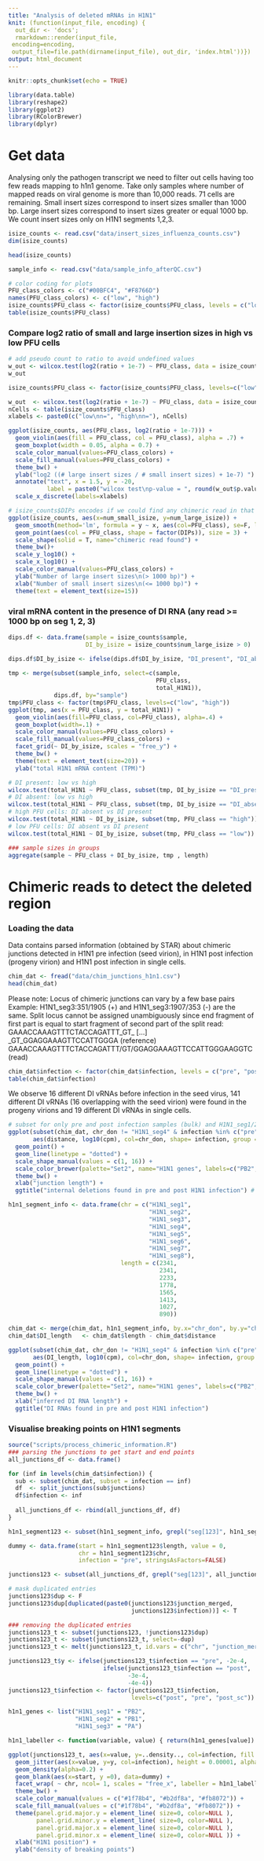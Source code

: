 ```yaml
---
title: "Analysis of deleted mRNAs in H1N1"
knit: (function(input_file, encoding) {
  out_dir <- 'docs';
  rmarkdown::render(input_file,
 encoding=encoding,
 output_file=file.path(dirname(input_file), out_dir, 'index.html'))})
output: html_document
---
```


```r
knitr::opts_chunk$set(echo = TRUE)
```


```r
library(data.table)
library(reshape2)
library(ggplot2)
library(RColorBrewer)
library(dplyr)
```

# Get data

Analysing only the pathogen transcript we need to filter out cells having too 
few reads mapping to h1n1 genome. Take only samples where number of mapped reads
on viral genome is more than 10,000 reads. 71 cells are remaining. 
Small insert sizes correspond to insert sizes smaller than 1000 bp.
Large insert sizes correspond to insert sizes greater or equal 1000 bp.
We count insert sizes only on H1N1 segments 1,2,3.

```r
isize_counts <- read.csv("data/insert_sizes_influenza_counts.csv")
dim(isize_counts)
```


```r
head(isize_counts)
```

```r
sample_info <- read.csv("data/sample_info_afterQC.csv")
```


```r
# color coding for plots
PFU_class_colors <- c("#00BFC4", "#F8766D")
names(PFU_class_colors) <- c("low", "high")
isize_counts$PFU_class <- factor(isize_counts$PFU_class, levels = c("low", "high"))
table(isize_counts$PFU_class)
```


### Compare log2 ratio of small and large insertion sizes in high vs low PFU cells


```r
# add pseudo count to ratio to avoid undefined values
w_out <- wilcox.test(log2(ratio + 1e-7) ~ PFU_class, data = isize_counts)
w_out
```


```r
isize_counts$PFU_class <- factor(isize_counts$PFU_class, levels=c("low", "high"))
```


```r
w_out  <- wilcox.test(log2(ratio + 1e-7) ~ PFU_class, data = isize_counts)
nCells <- table(isize_counts$PFU_class)
xlabels <- paste0(c("low\nn=", "high\nn="), nCells)

ggplot(isize_counts, aes(PFU_class, log2(ratio + 1e-7))) +
  geom_violin(aes(fill = PFU_class, col = PFU_class), alpha = .7) +
  geom_boxplot(width = 0.05, alpha = 0.7) +
  scale_color_manual(values=PFU_class_colors) +
  scale_fill_manual(values=PFU_class_colors) +
  theme_bw() +
  ylab("log2 ((# large insert sizes / # small insert sizes) + 1e-7) ") +
  annotate("text", x = 1.5, y = -20,
           label = paste0("wilcox test\np-value = ", round(w_out$p.value,2))) +
  scale_x_discrete(labels=xlabels)
```

```r
# isize_counts$DIPs encodes if we could find any chimeric read in that sample
ggplot(isize_counts, aes(x=num_small_isize, y=num_large_isize)) +
  geom_smooth(method='lm', formula = y ~ x, aes(col=PFU_class), se=F, lwd=0.5) +
  geom_point(aes(col = PFU_class, shape = factor(DIPs)), size = 3) +
  scale_shape(solid = T, name="chimeric read found") +
  theme_bw()+
  scale_y_log10() +
  scale_x_log10() +
  scale_color_manual(values=PFU_class_colors) +
  ylab("Number of large insert sizes\n(> 1000 bp)") +
  xlab("Number of small insert sizes\n(<= 1000 bp)") +
  theme(text = element_text(size=15))

```


### viral mRNA content in the presence of DI RNA (any read >= 1000 bp on seg 1, 2, 3)

```r
dips.df <- data.frame(sample = isize_counts$sample,
                      DI_by_isize = isize_counts$num_large_isize > 0)

dips.df$DI_by_isize <- ifelse(dips.df$DI_by_isize, "DI_present", "DI_absent")
  
tmp <- merge(subset(sample_info, select=c(sample, 
                                          PFU_class,
                                          total_H1N1)),
             dips.df, by="sample")
tmp$PFU_class <- factor(tmp$PFU_class, levels=c("low", "high"))
ggplot(tmp, aes(x = PFU_class, y = total_H1N1)) +
  geom_violin(aes(fill=PFU_class, col=PFU_class), alpha=.4) +
  geom_boxplot(width=.1) +
  scale_color_manual(values=PFU_class_colors) +
  scale_fill_manual(values=PFU_class_colors) +
  facet_grid(~ DI_by_isize, scales = "free_y") +
  theme_bw() +
  theme(text = element_text(size=20)) +
  ylab("total H1N1 mRNA content (TPM)")
```


```r
# DI present: low vs high
wilcox.test(total_H1N1 ~ PFU_class, subset(tmp, DI_by_isize == "DI_present"))
# DI absent: low vs high
wilcox.test(total_H1N1 ~ PFU_class, subset(tmp, DI_by_isize == "DI_absent"))
# high PFU cells: DI absent vs DI present
wilcox.test(total_H1N1 ~ DI_by_isize, subset(tmp, PFU_class == "high"))
# low PFU cells: DI absent vs DI present
wilcox.test(total_H1N1 ~ DI_by_isize, subset(tmp, PFU_class == "low"))
```

```r
### sample sizes in groups
aggregate(sample ~ PFU_class + DI_by_isize, tmp , length)
```

# Chimeric reads to detect the deleted region

### Loading the data

Data contains parsed information (obtained by STAR) about chimeric junctions detected
in H1N1 pre infection (seed virion), in H1N1 post infection (progeny virion) and
H1N1 post infection in single cells.

```r
chim_dat <- fread("data/chim_junctions_h1n1.csv")
head(chim_dat)
```

Please note: Locus of chimeric junctions can vary by a few base pairs
Example: H1N1_seg3:351/1905 (+) and H1N1_seg3:1907/353 (-) are the same. Split locus cannot be assigned unambiguously
since end fragment of first part is equal to start fragment of second part of the split read:
GAAACCAAAGTTTCTACCAGATTT_GT_ [...] _GT_GGAGGAAAGTTCCATTGGGA (reference)
GAAACCAAAGTTTCTACCAGATTT/GT/GGAGGAAAGTTCCATTGGGAAGGTC (read)


```r
chim_dat$infection <- factor(chim_dat$infection, levels = c("pre", "post", "post_sc"))
table(chim_dat$infection)
```


We observe 16 different DI vRNAs before infection in the seed virus,
141 different DI vRNAs (16 overlapping with the seed virion) were found in the progeny virions and 
 19 different DI vRNAs in single cells. 

```r
# subset for only pre and post infection samples (bulk) and H1N1_seg1/2/3
ggplot(subset(chim_dat, chr_don != "H1N1_seg4" & infection %in% c("pre", "post")),
       aes(distance, log10(cpm), col=chr_don, shape= infection, group = junctions)) +
  geom_point() +
  geom_line(linetype = "dotted") +
  scale_shape_manual(values = c(1, 16)) +
  scale_color_brewer(palette="Set2", name="H1N1 genes", labels=c("PB2", "PB1", "PA")) +
  theme_bw() +
  xlab("junction length") +
  ggtitle("internal deletions found in pre and post H1N1 infection") # +

```

```r
h1n1_segment_info <- data.frame(chr = c("H1N1_seg1",
                                        "H1N1_seg2",
                                        "H1N1_seg3",
                                        "H1N1_seg4",
                                        "H1N1_seg5",
                                        "H1N1_seg6",
                                        "H1N1_seg7",
                                        "H1N1_seg8"),
                                length = c(2341,
                                           2341,
                                           2233,
                                           1778,
                                           1565,
                                           1413,
                                           1027,
                                           890))
```


```r
chim_dat <- merge(chim_dat, h1n1_segment_info, by.x="chr_don", by.y="chr")
chim_dat$DI_length   <- chim_dat$length - chim_dat$distance

ggplot(subset(chim_dat, chr_don != "H1N1_seg4" & infection %in% c("pre", "post")),
       aes(DI_length, log10(cpm), col=chr_don, shape= infection, group = junctions)) +
  geom_point() +
  geom_line(linetype = "dotted") +
  scale_shape_manual(values = c(1, 16)) +
  scale_color_brewer(palette="Set2", name="H1N1 genes", labels=c("PB2", "PB1", "PA")) +
  theme_bw() +
  xlab("inferred DI RNA length") +
  ggtitle("DI RNAs found in pre and post H1N1 infection")
```


### Visualise breaking points on H1N1 segments


```r
source("scripts/process_chimeric_information.R")
### parsing the junctions to get start and end points
all_junctions_df <- data.frame()

for (inf in levels(chim_dat$infection)) {
  sub <- subset(chim_dat, subset = infection == inf)
  df  <- split_junctions(sub$junctions)
  df$infection <- inf
  
  all_junctions_df <- rbind(all_junctions_df, df)
}

```



```r
h1n1_segment123 <- subset(h1n1_segment_info, grepl("seg[123]", h1n1_segment_info$chr))

dummy <- data.frame(start = h1n1_segment123$length, value = 0,
                    chr = h1n1_segment123$chr,
                    infection = "pre", stringsAsFactors=FALSE)

junctions123 <- subset(all_junctions_df, grepl("seg[123]", all_junctions_df$chr))

# mask duplicated entries
junctions123$dup <- F
junctions123$dup[duplicated(paste0(junctions123$junction_merged,
                                   junctions123$infection))] <- T

```


```r
### removing the duplicated entries
junctions123_t <- subset(junctions123, !junctions123$dup)
junctions123_t <- subset(junctions123_t, select=-dup)
junctions123_t <- melt(junctions123_t, id.vars = c("chr", "junction_merged", "infection"))

junctions123_t$y <- ifelse(junctions123_t$infection == "pre", -2e-4,
                           ifelse(junctions123_t$infection == "post",
                                  -3e-4,
                                  -4e-4))
junctions123_t$infection <- factor(junctions123_t$infection,
                                   levels=c("post", "pre", "post_sc"))

h1n1_genes <- list("H1N1_seg1" = "PB2",
                   "H1N1_seg2" = "PB1",
                   "H1N1_seg3" = "PA")

h1n1_labeller <- function(variable, value) { return(h1n1_genes[value]) }

ggplot(junctions123_t, aes(x=value, y=..density.., col=infection, fill = infection)) +
  geom_jitter(aes(x=value, y=y, col=infection), height = 0.00001, alpha =.7) +
  geom_density(alpha=0.2) +
  geom_blank(aes(x=start, y =0), data=dummy) +
  facet_wrap( ~ chr, ncol= 1, scales = "free_x", labeller = h1n1_labeller) +
  theme_bw() +
  scale_color_manual(values = c("#1f78b4", "#b2df8a", "#fb8072")) +
  scale_fill_manual(values = c("#1f78b4", "#b2df8a", "#fb8072")) +
  theme(panel.grid.major.y = element_line( size=0, color=NULL ),
        panel.grid.minor.y = element_line( size=0, color=NULL ),
        panel.grid.major.x = element_line( size=0, color=NULL ),
        panel.grid.minor.x = element_line( size=0, color=NULL )) +
  xlab("H1N1 position") +
  ylab("density of breaking points")

```


